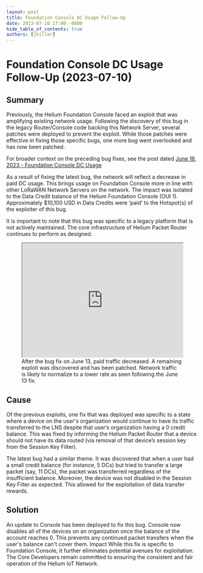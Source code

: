 ```yaml
---
layout: post
title: Foundation Console DC Usage Follow-Up
date: 2023-07-10 17:00 -0800
hide_table_of_contents: true
authors: [jhiller]
---
```


# Foundation Console DC Usage Follow-Up (2023-07-10)

## Summary

Previously, the Helium Foundation Console faced an exploit that was amplifying existing network
usage. Following the discovery of this bug in the legacy Router/Console code backing this Network
Server, several patches were deployed to prevent the exploit. While those patches were effective in
fixing those specific bugs, one more bug went overlooked and has now been patched.

<!--truncate-->

For broader context on the preceding bug fixes, see the post dated
[June 16, 2023 - Foundation Console DC Usage](https://docs.helium.com/devblog/2023/06/16/foundation-console-dc-usage)

As a result of fixing the latest bug, the network will reflect a decrease in paid DC usage. This
brings usage on Foundation Console more in line with other LoRaWAN Network Servers on the network.
The impact was isolated to the Data Credit balance of the Helium Foundation Console (OUI 1).
Approximately $10,100 USD in Data Credits were ‘paid’ to the Hotspot(s) of the exploiter of this
bug.

It is important to note that this bug was specific to a legacy platform that is not actively
maintained. The core infrastructure of Helium Packet Router continues to perform as designed.

<figure style={{ margin: 0, padding: '2em', border: '1px solid lightgrey', borderRadius: '8px' }}>
  <iframe
    src="https://dune.com/embeds/2711789/4513800"
    height="300"
    width="100%"
    title="Foundation Console DC Spend"
  ></iframe>
  <figcaption>
    After the bug fix on June 13, paid traffic decreased. A remaining exploit was discovered and has
    been patched. Network traffic is likely to normalize to a lower rate as seen following the June
    13 fix.
  </figcaption>
</figure>

## Cause

Of the previous exploits, one fix that was deployed was specific to a state where a device on the
user's organization would continue to have its traffic transferred to the LNS despite that user’s
organization having a 0 credit balance. This was fixed by informing the Helium Packet Router that a
device should not have its data routed (via removal of that device’s session key from the Session
Key Filter).

The latest bug had a similar theme. It was discovered that when a user had a small credit balance
(for instance, 5 DCs) but tried to transfer a large packet (say, 11 DCs), the packet was transferred
regardless of the insufficient balance. Moreover, the device was not disabled in the Session Key
Filter as expected. This allowed for the exploitation of data transfer rewards.

## Solution

An update to Console has been deployed to fix this bug. Console now disables all of the devices on
an organization once the balance of the account reaches 0. This prevents any continued packet
transfers when the user's balance can't cover them. Impact While this fix is specific to Foundation
Console, it further eliminates potential avenues for exploitation. The Core Developers remain
committed to ensuring the consistent and fair operation of the Helium IoT Network.
